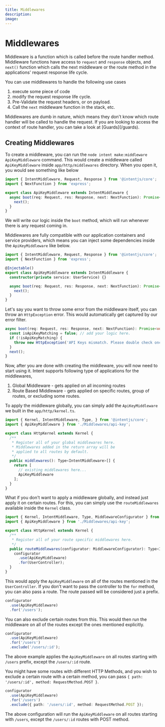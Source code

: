 ```yaml
---
title: Middlewares
description:
image:
---
```


# Middlewares

Middleware is a function which is called before the route handler method. Middleware functions have access to `request` and `response` objects,
and `next()` function which calls the next middleware or the route method in the applications' request response life cycle.

You can use middlewares to handle the following use cases
1. execute some piece of code
2. modify the request response life cycle.
3. Pre-Validate the request headers, or on payload.
4. Call the `next` middleware function in the stack, etc.

<Callout type="info">
Middlewares are dumb in nature, which means they don't know which route handler will be called to handle the request. If you are looking to
access the context of route handler, you can take a look at [Guards](/guards).
</Callout>

## Creating Middlewares
To create a middleware, you can run the `node intent make:middleware ApiKeyMiddleware` command. This would create a middleware
called `ApiKeyMiddleware` inside `app/http/middlewares` directory. When you open it, you would see something like below

```ts
import { IntentMiddleware, Request, Response } from '@intentjs/core';
import { NextFunction } from 'express';

export class ApiKeyMiddleware extends IntentMiddleware {
  async boot(req: Request, res: Response, next: NextFunction): Promise<void> {
    next();
  }
}
```

We will write our logic inside the `boot` method, which will run whenever there is any request coming in.

Middlewares are fully compatible with our application containers and service providers, which means you can inject some dependencies inside the `ApiKeyMiddleware` like below.

```ts
import { IntentMiddleware, Request, Response } from '@intentjs/core';
import { NextFunction } from 'express';

@Injectable()
export class ApiKeyMiddleware extends IntentMiddleware {
  constructor(private service: UserService) {}

  async boot(req: Request, res: Response, next: NextFunction): Promise<void> {
    next();
  }
}
```

Let's say you want to throw some error from the middleware itself, you can throw an `HttpException` error. This would automatically get captured by our error filter.

```ts
async boot(req: Request, res: Response, next: NextFunction): Promise<void> {
  const isApiKeyMatching = false; // add your logic here.
  if (!isApiKeyMatching) {
    throw new HttpException('API Keys mismatch. Please double check once!');
  }
  next();
}
```

Now, after you are done with creating the middleware, you will now need to start using it. Intent supports following type of applications for the middlewares,

1. Global Middleware - gets applied on all incoming routes
2. Route Based Middleware - gets applied on specific routes, group of routes, or excluding some routes.

To apply the middleware globally, you can simply add the `ApiKeyMiddleware` we built in the `app/http/kernel.ts`.

```ts
import { Kernel, IntentMiddleware, Type, } from '@intentjs/core';
import { ApiKeyMiddleware } from './Middlewares/api-key';

export class HttpKernel extends Kernel {
  /**
   * Register all of your global middlewares here.
   * Middlewares added in the return array will be
   * applied to all routes by default.
   */
  public middlewares(): Type<IntentMiddleware>[] {
    return [
      // existing middlewares here...
      ApiKeyMiddleware
    ];
  }
}
```

What if you don't want to apply a middleware globally, and instead just apply it on certain routes. For this, you can simply use the `routeMiddlewares` available inside
the `Kernel` class.

```ts
import { Kernel, IntentMiddleware, Type, MiddlewareConfigurator } from '@intentjs/core';
import { ApiKeyMiddleware } from './Middlewares/api-key';

export class HttpKernel extends Kernel {
  /**
   * Register all of your route specific middlewares here.
   */
  public routeMiddlewares(configurator: MiddlewareConfigurator): Type<IntentMiddleware>[] {
    configurator
      .use(ApiKeyMiddleware)
      .for(UserController);
  }
}
```

This would apply the `ApiKeyMiddleware` on all of the routes mentioned in the `UserController`.
If you don't want to pass the controller to the `for` method, you can also pass a route. The route passed will be considered
just a prefix.

```ts
configurator
  .use(ApiKeyMiddleware)
  .for('/users');
```

You can also exclude certain routes from this. This would then run the middleware on all of the routes except the ones mentioned explicitly.

```ts
configurator
  .use(ApiKeyMiddleware)
  .for('/users')
  .exclude('/users/:id');
```

The above example applies the `ApiKeyMiddleware` on all routes starting with `/users` prefix, except the `/users/:id` route.

You might have some routes with different HTTP Methods, and you wish to exclude a certain route with a certain method, you can pass
`{ path: '/users/:id', method: RequestMethod.POST }`.

```ts
configurator
  .use(ApiKeyMiddleware)
  .for('/users')
  .exclude({ path: '/users/:id', method: RequestMethod.POST });
```

The above configuration will run the `ApiKeyMiddleware` on all routes starting with `/users`, except the `/users/:id` routes with POST method.
